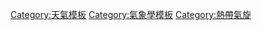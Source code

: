 {{Template category|参见[[熱帶氣旋|熱帶氣旋]]。}}
[[Category:天氣模板|Category:天氣模板]]
[[Category:氣象學模板|Category:氣象學模板]]
[[Category:熱帶氣旋|Category:熱帶氣旋]]